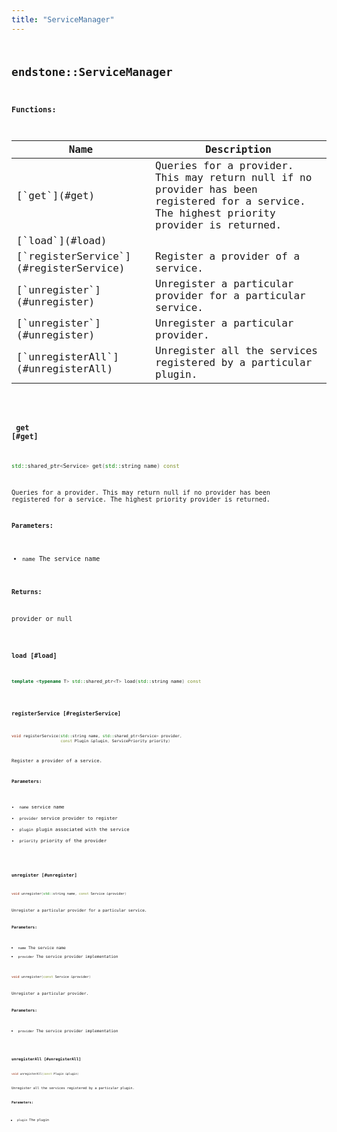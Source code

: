 ```yaml
---
title: "ServiceManager"
---
```


## <code className="doc-symbol doc-symbol-class"/> endstone::ServiceManager

















**Functions:**

<table>
<thead>
   <tr>
      <th>Name</th>
      <th>Description</th>
   </tr>
</thead>
<tbody>
<tr key="classendstone_1_1_service_manager_1a329a71e32b64af8ed4df189f3976739f">
    <td>[`get`](#get)</td>
    <td>Queries for a provider. This may return null if no provider has been registered for a service. The highest priority provider is returned.</td>
</tr>
<tr key="classendstone_1_1_service_manager_1ac2fcb33a1d0fc89902100b7244fa55b0">
    <td>[`load`](#load)</td>
    <td></td>
</tr>
<tr key="classendstone_1_1_service_manager_1a8fbe97b8dcbc297e6386f0e6c1c6e3f6">
    <td>[`registerService`](#registerService)</td>
    <td>Register a provider of a service.</td>
</tr>
<tr key="classendstone_1_1_service_manager_1ad6e9b9f07037a0fa971697bf9de486ec">
    <td>[`unregister`](#unregister)</td>
    <td>Unregister a particular provider for a particular service.</td>
</tr>
<tr key="classendstone_1_1_service_manager_1aa8f39bf20330d57e8d3d242645ef5109">
    <td>[`unregister`](#unregister)</td>
    <td>Unregister a particular provider.</td>
</tr>
<tr key="classendstone_1_1_service_manager_1af62f98b2abdd3fa261d372dd10b5d831">
    <td>[`unregisterAll`](#unregisterAll)</td>
    <td>Unregister all the services registered by a particular plugin.</td>
</tr>
</tbody>
</table>

### <code className="doc-symbol doc-symbol-function"/> get [#get]

```cpp
std::shared_ptr<Service> get(std::string name) const
```

Queries for a provider. This may return null if no provider has been registered for a service. The highest priority provider is returned.





**Parameters:**


* `name` The service name 



**Returns:**

provider or null 





        
### <code className="doc-symbol doc-symbol-function"/> load [#load]

```cpp
template <typename T> std::shared_ptr<T> load(std::string name) const
```
### <code className="doc-symbol doc-symbol-function"/> registerService [#registerService]

```cpp
void registerService(std::string name, std::shared_ptr<Service> provider,
                     const Plugin &plugin, ServicePriority priority)
```

Register a provider of a service.





**Parameters:**


* `name` service name 
* `provider` service provider to register 
* `plugin` plugin associated with the service 
* `priority` priority of the provider 




        
### <code className="doc-symbol doc-symbol-function"/> unregister [#unregister]



```cpp
void unregister(std::string name, const Service &provider)
```

Unregister a particular provider for a particular service.





**Parameters:**


* `name` The service name 
* `provider` The service provider implementation 




        

```cpp
void unregister(const Service &provider)
```

Unregister a particular provider.





**Parameters:**


* `provider` The service provider implementation 




        
### <code className="doc-symbol doc-symbol-function"/> unregisterAll [#unregisterAll]

```cpp
void unregisterAll(const Plugin &plugin)
```

Unregister all the services registered by a particular plugin.





**Parameters:**


* `plugin` The plugin 




        